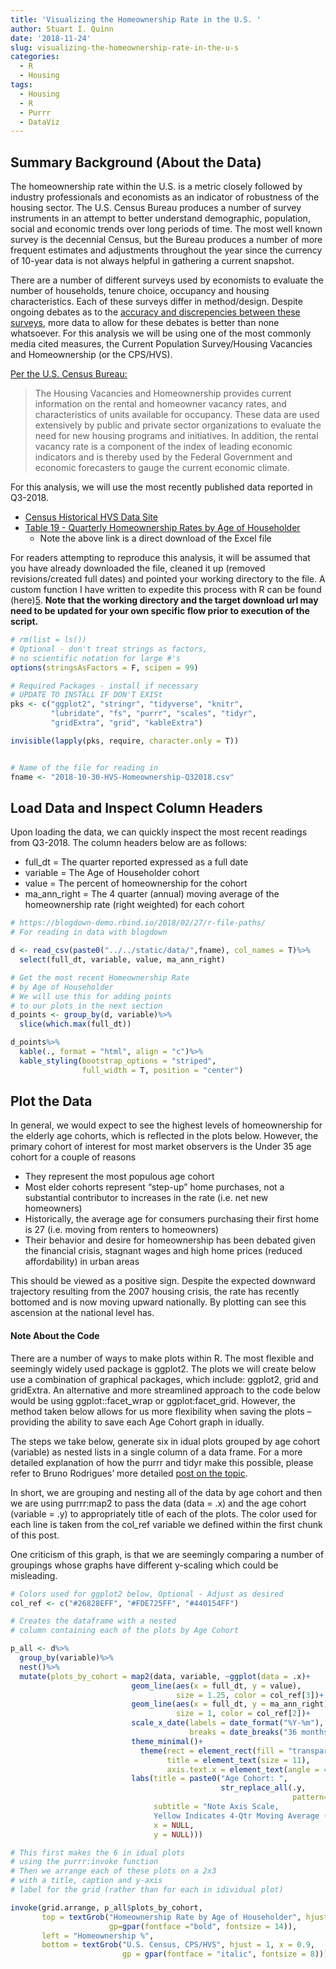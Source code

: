 ```yaml
---
title: 'Visualizing the Homeownership Rate in the U.S. '
author: Stuart I. Quinn
date: '2018-11-24'
slug: visualizing-the-homeownership-rate-in-the-u-s
categories:
  - R
  - Housing
tags:
  - Housing
  - R
  - Purrr
  - DataViz
---
```



## Summary Background (About the Data)
The homeownership rate within the U.S. is a metric closely followed by industry professionals and economists as an indicator of robustness of the housing sector. The U.S. Census Bureau produces a number of survey instruments in an attempt to better understand demographic, population, social and economic trends over long periods of time. The most well known survey is the decennial Census, but the Bureau produces a number of more frequent estimates and adjustments throughout the year since the currency of 10-year data is not always helpful in gathering a current snapshot. 

There are a number of different surveys used by economists to evaluate the number of households, tenure choice, occupancy and housing characteristics. Each of these surveys differ in method/design. Despite ongoing debates as to the [accuracy and discrepencies between these surveys][1], more data to allow for these debates is better than none whatsoever. For this analysis we will be using one of the most commonly media cited measures, the Current Population Survey/Housing Vacancies and Homeownership (or the CPS/HVS). 

[Per the U.S. Census Bureau:][2]

> The Housing Vacancies and Homeownership provides current information on the rental and homeowner vacancy rates, and characteristics of units available for occupancy. These data are used extensively by public and private sector organizations to evaluate the need for new housing programs and initiatives. In addition, the rental vacancy rate is a component of the index of leading economic indicators and is thereby used by the Federal Government and economic forecasters to gauge the current economic climate.

For this analysis, we will use the most recently published data reported in Q3-2018.

* [Census Historical HVS Data Site][3]
* [Table 19 - Quarterly Homeownership Rates by Age of Householder][4]
  + Note the above link is a direct download of the Excel file

For readers attempting to reproduce this analysis, it will be assumed that you have already downloaded the file, cleaned it up (removed revisions/created full dates) and pointed your working directory to the file. A custom function I have written to expedite this process with R can be found (here)[5].
**Note that the working directory and the target download url may need to be updated for your own specific flow prior to execution of the script.**

```r
# rm(list = ls())
# Optional - don't treat strings as factors, 
# no scientific notation for large #'s
options(stringsAsFactors = F, scipen = 99)

# Required Packages - install if necessary
# UPDATE TO INSTALL IF DON'T EXISt
pks <- c("ggplot2", "stringr", "tidyverse", "knitr",
         "lubridate", "fs", "purrr", "scales", "tidyr",
         "gridExtra", "grid", "kableExtra")

invisible(lapply(pks, require, character.only = T))


# Name of the file for reading in
fname <- "2018-10-30-HVS-Homeownership-Q32018.csv"

```

## Load Data and Inspect Column Headers

Upon loading the data, we can quickly inspect the most recent readings from Q3-2018. The column headers below are as follows:

* full_dt = The quarter reported expressed as a full date
* variable = The Age of Householder cohort 
* value = The percent of homeownership for the cohort
* ma_ann_right = The 4 quarter (annual) moving average of the homeownership rate (right weighted) for each cohort


```r

# https://blogdown-demo.rbind.io/2018/02/27/r-file-paths/
# For reading in data with blogdown

d <- read_csv(paste0("../../static/data/",fname), col_names = T)%>%
  select(full_dt, variable, value, ma_ann_right)

# Get the most recent Homeownership Rate 
# by Age of Householder
# We will use this for adding points 
# to our plots in the next section
d_points <- group_by(d, variable)%>%
  slice(which.max(full_dt))

d_points%>%
  kable(., format = "html", align = "c")%>%
  kable_styling(bootstrap_options = "striped", 
                full_width = T, position = "center")

```


## Plot the Data

In general, we would expect to see the highest levels of homeownership for the elderly age cohorts, which is reflected in the plots below. However, the primary cohort of interest for most market observers is the Under 35 age cohort for a couple of reasons

* They represent the most populous age cohort
* Most elder cohorts represent "step-up" home purchases, not a substantial contributor to increases in the rate (i.e. net new homeowners)
* Historically, the average age for consumers purchasing their first home is 27 (i.e. moving from renters to homeowners)
* Their behavior and desire for homeownership has been debated given the financial crisis, stagnant wages and high home prices (reduced affordability) in urban areas

This should be viewed as a positive sign. Despite the expected downward trajectory resulting from the 2007 housing crisis, the rate has recently bottomed and is now moving upward nationally. By plotting can see this ascension at the national level has.

#### Note About the Code

There are a number of ways to make plots within R. The most flexible and seemingly widely used package is ggplot2. The plots we will create below use a combination of graphical packages, which include: ggplot2, grid and gridExtra. An alternative and more streamlined approach to the code below would be using ggplot::facet_wrap or ggplot:facet_grid. However, the method taken below allows for us more flexibility when saving the plots -- providing the ability to save each Age Cohort graph in idually. 

The steps we take below, generate six in idual plots grouped by age cohort (variable) as nested lists in a single column of a data frame. For a more detailed explanation of how the purrr and tidyr make this possible, please refer to Bruno Rodrigues' more detailed [post on the topic][5]. 

In short, we are grouping and nesting all of the data by age cohort and then we are using purrr:map2 to pass the data (data = .x) and the age cohort (variable = .y) to appropriately title of each of the plots. The color used for each line is taken from the col_ref variable we defined within the first chunk of this post.

One criticism of this graph, is that we are seemingly comparing a number of groupings whose graphs have different y-scaling which could be misleading. 


```r

# Colors used for ggplot2 below, Optional - Adjust as desired
col_ref <- c("#26828EFF", "#FDE725FF", "#440154FF")

# Creates the dataframe with a nested 
# column containing each of the plots by Age Cohort

p_all <- d%>%
  group_by(variable)%>%
  nest()%>%
  mutate(plots_by_cohort = map2(data, variable, ~ggplot(data = .x)+
                           geom_line(aes(x = full_dt, y = value), 
                                     size = 1.25, color = col_ref[3])+
                           geom_line(aes(x = full_dt, y = ma_ann_right), 
                                     size = 1, color = col_ref[2])+
                           scale_x_date(labels = date_format("%Y-%m"), 
                                        breaks = date_breaks("36 months"))+
                           theme_minimal()+
                             theme(rect = element_rect(fill = "transparent"), 
                                   title = element_text(size = 11), 
                                   axis.text.x = element_text(angle = 45))+
                           labs(title = paste0("Age Cohort: ",
                                               str_replace_all(.y, 
                                                               pattern="_", " ")),
                                subtitle = "Note Axis Scale, 
                                Yellow Indicates 4-Qtr Moving Average (Right)", 
                                x = NULL,
                                y = NULL)))

# This first makes the 6 in idual plots 
# using the purrr:invoke function
# Then we arrange each of these plots on a 2x3 
# with a title, caption and y-axis
# label for the grid (rather than for each in idividual plot)

invoke(grid.arrange, p_all$plots_by_cohort,
       top = textGrob("Homeownership Rate by Age of Householder", hjust = 0, x = 0, 
                      gp=gpar(fontface ="bold", fontsize = 14)),
       left = "Homeownership %",
       bottom = textGrob("U.S. Census, CPS/HVS", hjust = 1, x = 0.9, 
                         gp = gpar(fontface = "italic", fontsize = 8)))


```


[1]: https://www.calculatedriskblog.com/2018/09/lawler-household-estimates-conundrum.html
[2]: https://www.census.gov/housing/hvs/index.html
[3]: https://www.census.gov/housing/hvs/data/histtabs.html
[4]: https://raw.githubusercontent.com/stuartiquinn/datasets/master/CPS-HVS-Homeownership/hvs_homeownership_dl_helper.R
[5]: https://www.brodrigues.co/blog/2017-03-29-make-ggplot2-purrr/#

